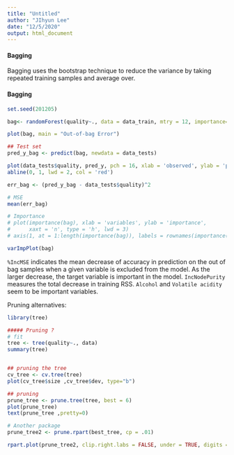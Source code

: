 ```yaml
---
title: "Untitled"
author: "JIhyun Lee"
date: "12/5/2020"
output: html_document
---
```

#### Bagging

Bagging uses the bootstrap technique to reduce the variance by taking repeated training samples and average over.

#### Bagging

```r
set.seed(201205)

bag<- randomForest(quality~., data = data_train, mtry = 12, importance=TRUE)

plot(bag, main = "Out-of-bag Error")
```


```r
## Test set
pred_y_bag <- predict(bag, newdata = data_tests)

plot(data_tests$quality, pred_y, pch = 16, xlab = 'observed', ylab = 'predicted')
abline(0, 1, lwd = 2, col = 'red')
```

```r
err_bag <- (pred_y_bag - data_tests$quality)^2

# MSE
mean(err_bag)
```


```r
# Importance
# plot(importance(bag), xlab = 'variables', ylab = 'importance', 
#      xaxt = 'n', type = 'h', lwd = 3)
# axis(1, at = 1:length(importance(bag)), labels = rownames(importance(bag))) ## Not sure why axis is not working

varImpPlot(bag)
```



`%IncMSE` indicates the mean decrease of accuracy in prediction on the out of bag samples when a given variable is excluded from the model. As the larger decrease, the target variable is important in the model.
`IncNodePurity` measures the total decrease in training RSS.
`Alcohol` and `Volatile acidity` seem to be important variables.


Pruning alternatives:
```r
library(tree)

##### Pruning ?
# fit 
tree <- tree(quality~., data)
summary(tree)


## pruning the tree
cv_tree <- cv.tree(tree)
plot(cv_tree$size ,cv_tree$dev, type="b")

## pruning
prune_tree <- prune.tree(tree, best = 6)
plot(prune_tree)
text(prune_tree ,pretty=0)

# Another package
prune_tree2 <- prune.rpart(best_tree, cp = .01)

rpart.plot(prune_tree2, clip.right.labs = FALSE, under = TRUE, digits = 4) # same as before.

```